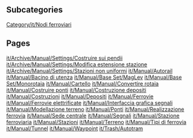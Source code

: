 
== Subcategories ==
[[Category/it/Nodi ferroviari]]

== Pages ==
[[it/Archive/Manual/Settings/Costruire sui pendii]]
[[it/Archive/Manual/Settings/Modifica estensione stazione]]
[[it/Archive/Manual/Settings/Stazioni non uniformi]]
[[it/Manual/Autorail]]
[[it/Manual/Bacino di utenza]]
[[it/Manual/Base Set/MagLev]]
[[it/Manual/Base Set/Monorotaia]]
[[it/Manual/Cartello]]
[[it/Manual/Convertire rotaia]]
[[it/Manual/Costruire ponti]]
[[it/Manual/Costruzione depositi]]
[[it/Manual/Costruzioni]]
[[it/Manual/Depositi]]
[[it/Manual/Ferrovie]]
[[it/Manual/Ferrovie elettrificate]]
[[it/Manual/Interfaccia grafica segnali]]
[[it/Manual/Modellazione terreno]]
[[it/Manual/Ponti]]
[[it/Manual/Realizzazione ferrovia]]
[[it/Manual/Sede centrale]]
[[it/Manual/Segnali]]
[[it/Manual/Stazione ferroviaria]]
[[it/Manual/Stazioni]]
[[it/Manual/Terreno]]
[[it/Manual/Tipi di ferrovia]]
[[it/Manual/Tunnel]]
[[it/Manual/Waypoint]]
[[it/Trash/Autotram]]
